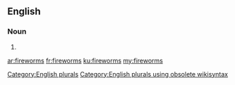 ==English==

===Noun===
{{head|en}}

# {{plural of|fireworm}}

[[Category:English plurals]][[Category:English plurals using obsolete wikisyntax]]

[[ar:fireworms]]
[[fr:fireworms]]
[[ku:fireworms]]
[[my:fireworms]]